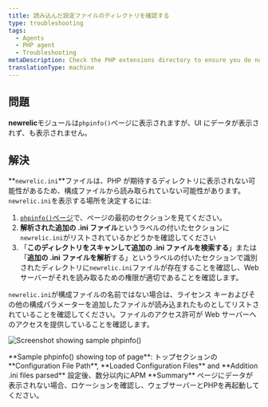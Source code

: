 ```yaml
---
title: 読み込んだ設定ファイルのディレクトリを確認する
type: troubleshooting
tags:
  - Agents
  - PHP agent
  - Troubleshooting
metaDescription: Check the PHP extensions directory to ensure you do not have a non-standard installation for the New Relic PHP agent.
translationType: machine
---
```



## 問題

**newrelic**モジュールは`phpinfo()`ページに表示されますが、UI にデータが表示されず、<LicenseKey/>も表示されません。

## 解決

**`newrelic.ini`**ファイルは、PHP が期待するディレクトリに表示されない可能性があるため、構成ファイルから読み取られていない可能性があります。`newrelic.ini`を表示する場所を決定するには:

1. [`phpinfo()`ページ](/docs/php/php-kb-103)で、ページの最初のセクションを見てください。
2. **解析された追加の .ini ファイル**というラベルの付いたセクションに`newrelic.ini`がリストされているかどうかを確認してください
3. 「**このディレクトリをスキャンして追加の .ini ファイルを検索する**」または「**追加の .ini ファイルを解析**する」というラベルの付いたセクションで識別されたディレクトリに`newrelic.ini`ファイルが存在することを確認し、Web サーバーがそれを読み取るための権限が適切であることを確認します。

`newrelic.ini`が構成ファイルの名前ではない場合は、ライセンス キーおよびその他の構成パラメーターを追加したファイルが読み込まれたものとしてリストされていることを確認してください。ファイルのアクセス許可が Web サーバーへのアクセスを提供していることを確認します。

<img
  title="doc_example_phpinfo_top_0.png"
  alt="Screenshot showing sample phpinfo()"
  src={apmPhpInfo}
/>

<figcaption>
  **Sample phpinfo() showing top of page**: トップセクションの **Configuration File Path**, **Loaded Configuration Files** and **Addition .ini files parsed** 設定後、数分以内にAPM **Summary** ページにデータが表示されない場合、ロケーションを確認し、ウェブサーバーとPHPを再起動してください。
</figcaption>